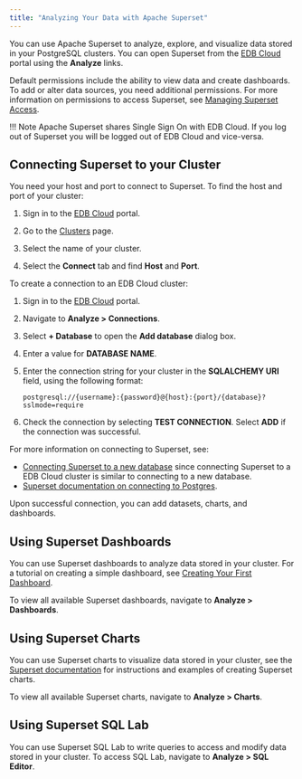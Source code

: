 ```yaml
---
title: "Analyzing Your Data with Apache Superset"
---
```

You can use Apache Superset to analyze, explore, and visualize data stored in your PostgreSQL clusters.
You can open Superset from the [EDB Cloud](https://portal.edbcloud.com/) portal using the **Analyze** links. 

Default permissions include the ability to view data and create dashboards. To add or alter data sources, you need additional permissions. For more information on permissions to access Superset, see [Managing Superset Access](../administering_cluster/01a_superset_access).

!!! Note
    Apache Superset shares Single Sign On with EDB Cloud. If you log out of Superset you will be logged out of EDB Cloud and vice-versa.


## Connecting Superset to your Cluster




You need your host and port to connect to Superset. To find the host and port of your cluster:

1. Sign in to the [EDB Cloud](https://portal.edbcloud.com/) portal.

3. Go to the [Clusters](https://portal.edbcloud.com/clusters) page.
4. Select the name of your cluster.
5. Select the **Connect** tab and find **Host** and **Port**.


To create a connection to an EDB Cloud cluster:

1. Sign in to the [EDB Cloud](https://portal.edbcloud.com/) portal.

2. Navigate to **Analyze > Connections**.
3. Select **+ Database** to open the **Add database** dialog box.
4. Enter a value for **DATABASE NAME**.
5. Enter the connection string for your cluster in the **SQLALCHEMY URI** field, using the following format:

    `postgresql://{username}:{password}@{host}:{port}/{database}?sslmode=require`

7. Check the connection by selecting **TEST CONNECTION**. Select **ADD** if the connection was successful.

For more information on connecting to Superset, see:
- [Connecting Superset to a new database](https://superset.apache.org/docs/creating-charts-dashboards/first-dashboard#connecting-to-a-new-database) since connecting Superset to a EDB Cloud cluster is similar to connecting to a new database.
- [Superset documentation on connecting to Postgres](https://superset.apache.org/docs/databases/postgres#postgres).


Upon successful connection, you can add datasets, charts, and dashboards.


## Using Superset Dashboards

You can use Superset dashboards to analyze data stored in your cluster. For a tutorial on creating a simple dashboard, see [Creating Your First Dashboard](https://superset.apache.org/docs/creating-charts-dashboards/first-dashboard).

To view all available Superset dashboards, navigate to **Analyze > Dashboards**.


## Using Superset Charts

You can use Superset charts to visualize data stored in your cluster, see the [Superset documentation](https://superset.apache.org/docs/creating-charts-dashboards/exploring-data) for instructions and examples of creating Superset charts.

To view all available Superset charts, navigate to **Analyze > Charts**.


## Using  Superset SQL Lab

You can use Superset SQL Lab to write queries to access and modify data stored in your cluster. To access SQL Lab, navigate to **Analyze > SQL Editor**.






